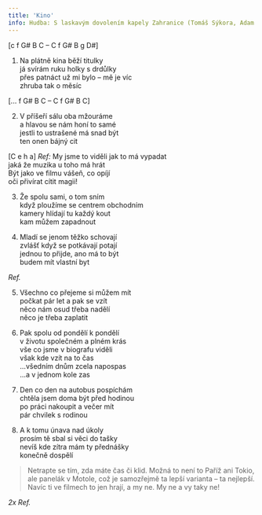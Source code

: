 ```yaml
---
title: 'Kino'
info: Hudba: S laskavým dovolením kapely Zahranice (Tomáš Sýkora, Adam Konečný)
---
```


[c f G# B C – C f G# B g D#]

1.  Na plátně kina běží titulky\
    já svírám ruku holky s drdůlky\
    přes patnáct už mi bylo – mě je víc\
    zhruba tak o měsíc

[... f G# B C – C f G# B C]

2. V příšeří sálu oba mžouráme\
   a hlavou se nám honí to samé\
   jestli to ustrašené má snad být\
   ten onen bájný cit

[C e h a]
_Ref:_ My jsme to viděli jak to má vypadat\
jaká že muzika u toho má hrát\
Být jako ve filmu vášeň, co opíjí\
oči přivírat cítit magii!

3. Že spolu sami, o tom sním\
   když ploužíme se centrem obchodním\
   kamery hlídají tu každý kout\
   kam můžem zapadnout

4. Mladí se jenom těžko schovají\
   zvlášť když se potkávají potají\
   jednou to přijde, ano má to být\
   budem mít vlastní byt

_Ref._

5. Všechno co přejeme si můžem mít\
   počkat pár let a pak se vzít\
   něco nám osud třeba nadělí\
   něco je třeba zaplatit

6. Pak spolu od pondělí k pondělí\
   v životu společném a plném krás\
   vše co jsme v biografu viděli\
   však kde vzít na to čas\
   ...všedním dnům zcela napospas\
   ...a v jednom kole zas

7. Den co den na autobus pospíchám\
   chtěla jsem doma být před hodinou\
   po práci nakoupit a večer mít\
   pár chvilek s rodinou
8. A k tomu únava nad úkoly\
   prosím tě sbal si věci do tašky\
   nevíš kde zítra mám ty přednášky\
   konečně dospělí

> Netrapte se tím, zda máte čas či klid.
> Možná to není to Paříž ani Tokio, ale panelák v Motole,
> což je samozřejmě ta lepší varianta – ta nejlepší.
> Navíc ti ve filmech to jen hrají, a my ne.
> My ne a vy taky ne!

_2x Ref._
